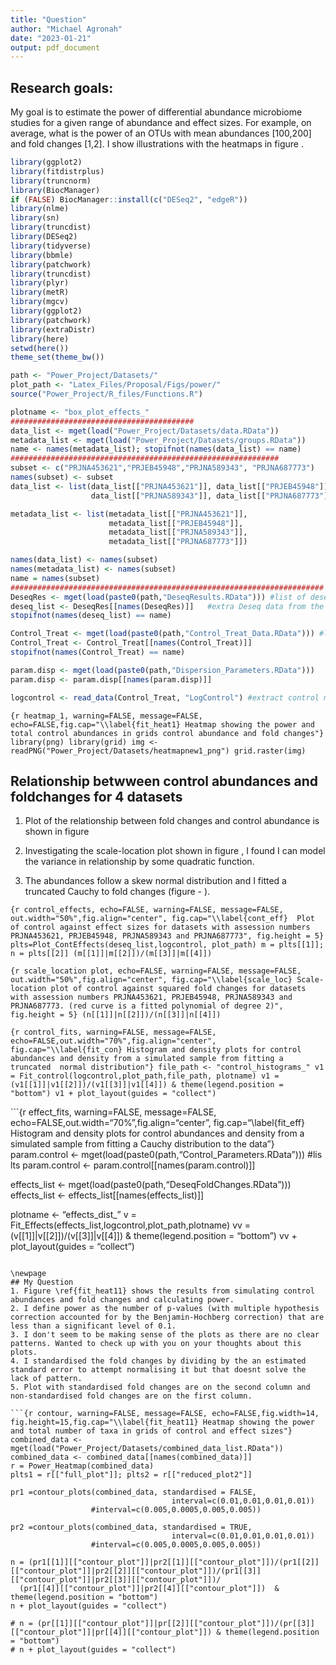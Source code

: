 ```yaml
---
title: "Question"
author: "Michael Agronah"
date: "2023-01-21"
output: pdf_document
---
```


## Research goals:

My goal is to estimate the power of differential abundance microbiome studies for a given range of abundance and effect sizes. For example, on average, what is the power of an OTUs with mean abundances [100,200] and fold changes [1,2]. I show illustrations with the heatmaps in figure \ref{fit_heat1}. 
```r
library(ggplot2)
library(fitdistrplus)
library(truncnorm)
library(BiocManager)
if (FALSE) BiocManager::install(c("DESeq2", "edgeR"))
library(nlme)
library(sn)
library(truncdist)
library(DESeq2)
library(tidyverse)
library(bbmle)
library(patchwork)
library(truncdist)
library(plyr)
library(metR)  
library(mgcv)
library(ggplot2)
library(patchwork)
library(extraDistr)
library(here)
setwd(here())
theme_set(theme_bw())
```

```r
path <- "Power_Project/Datasets/"
plot_path <- "Latex_Files/Proposal/Figs/power/"
source("Power_Project/R_files/Functions.R")

plotname <- "box_plot_effects_"
#########################################
data_list <- mget(load("Power_Project/Datasets/data.RData"))
metadata_list <- mget(load("Power_Project/Datasets/groups.RData"))
name <- names(metadata_list); stopifnot(names(data_list) == name)
############################################################
subset <- c("PRJNA453621","PRJEB45948","PRJNA589343", "PRJNA687773")
names(subset) <- subset
data_list <- list(data_list[["PRJNA453621"]], data_list[["PRJEB45948"]],
                  data_list[["PRJNA589343"]], data_list[["PRJNA687773"]])

metadata_list <- list(metadata_list[["PRJNA453621"]],
                      metadata_list[["PRJEB45948"]],
                      metadata_list[["PRJNA589343"]],
                      metadata_list[["PRJNA687773"]])

names(data_list) <- names(subset)
names(metadata_list) <- names(subset)
name = names(subset)
######################################################################
DeseqRes <- mget(load(paste0(path,"DeseqResults.RData"))) #list of deseq results
deseq_list <- DeseqRes[[names(DeseqRes)]]   #extra Deseq data from the list
stopifnot(names(deseq_list) == name)

Control_Treat <- mget(load(paste0(path,"Control_Treat_Data.RData"))) #list of deseq results
Control_Treat <- Control_Treat[[names(Control_Treat)]]
stopifnot(names(Control_Treat) == name)

param.disp <- mget(load(paste0(path,"Dispersion_Parameters.RData"))) 
param.disp <- param.disp[[names(param.disp)]]

logcontrol <- read_data(Control_Treat, "LogControl") #extract control mean datasets from
```


```{r heatmap_1, warning=FALSE, message=FALSE, echo=FALSE,fig.cap="\\label{fit_heat1} Heatmap showing the power and total control abundances in grids control abundance and fold changes"}
library(png)
library(grid)
img <- readPNG("Power_Project/Datasets/heatmapnew1_png")
grid.raster(img)
```

\newpage
## Relationship betwween control abundances and foldchanges for 4 datasets
1. Plot of the relationship between fold changes and control abundance is shown in figure \ref{cont_eff} 

2. Investigating the scale-location plot shown in figure  \ref{scale_loc},  I found I can model the variance in relationship by some quadratic function. 

3. The abundances follow a skew normal distribution and I fitted a truncated Cauchy to fold changes (figure \ref{fit_con} - \ref{fit_eff}). 

```{r control_effects, echo=FALSE, warning=FALSE, message=FALSE, out.width="50%",fig.align="center", fig.cap="\\label{cont_eff}  Plot of control against effect sizes for datasets with assession numbers PRJNA453621, PRJEB45948, PRJNA589343 and PRJNA687773", fig.height = 5}
plts=Plot_ContEffects(deseq_list,logcontrol, plot_path)
m = plts[[1]]; n = plts[[2]]
(m[[1]]|m[[2]])/(m[[3]]|m[[4]])
```

```{r scale_location plot, echo=FALSE, warning=FALSE, message=FALSE, out.width="50%",fig.align="center", fig.cap="\\label{scale_loc} Scale-location plot of control against squared fold changes for datasets with assession numbers PRJNA453621, PRJEB45948, PRJNA589343 and PRJNA687773. (red curve is a fitted polynomial of degree 2)", fig.height = 5}
(n[[1]]|n[[2]])/(n[[3]]|n[[4]])
```

```{r control_fits, warning=FALSE, message=FALSE, echo=FALSE,out.width="70%",fig.align="center", fig.cap="\\label{fit_con} Histogram and density plots for control abundances and density from a simulated sample from fitting a truncated  normal distribution"}
file_path <- "control_histograms_"
v1 = Fit_control(logcontrol,plot_path,file_path, plotname)
v1 = (v1[[1]]|v1[[2]])/(v1[[3]]|v1[[4]]) & theme(legend.position = "bottom")
v1 + plot_layout(guides = "collect")
``` 


```{r effect_fits, warning=FALSE, message=FALSE, echo=FALSE,out.width="70%",fig.align="center", fig.cap="\\label{fit_eff} Histogram and density plots for control abundances and density from a simulated sample from fitting a Cauchy distribution to the data"}
param.control <- mget(load(paste0(path,"Control_Parameters.RData"))) #lis lts
param.control <- param.control[[names(param.control)]]

effects_list <- mget(load(paste0(path,"DeseqFoldChanges.RData"))) 
effects_list <- effects_list[[names(effects_list)]]

plotname  <- "effects_dist_"
v = Fit_Effects(effects_list,logcontrol,plot_path,plotname)
vv = (v[[1]]|v[[2]])/(v[[3]]|v[[4]]) & theme(legend.position = "bottom")
vv + plot_layout(guides = "collect")
```

\newpage 
## My Question
1. Figure \ref{fit_heat11} shows the results from simulating control abundances and fold changes and calculating power. 
2. I define power as the number of p-values (with multiple hypothesis correction accounted for by the Benjamin-Hochberg correction) that are less than a significant level of 0.1. 
3. I don't seem to be making sense of the plots as there are no clear patterns. Wanted to check up with you on your thoughts about this plots. 
4. I standardised the fold changes by dividing by the an estimated standard error to attempt normalising it but that doesnt solve the lack of pattern. 
5. Plot with standardised fold changes are on the second column and non-standardised fold changes are on the first column. 

```{r contour, warning=FALSE, message=FALSE, echo=FALSE,fig.width=14, fig.height=15,fig.cap="\\label{fit_heat11} Heatmap showing the power and total number of taxa in grids of control and effect sizes"}
combined_data <- mget(load("Power_Project/Datasets/combined_data_list.RData"))
combined_data <- combined_data[[names(combined_data)]]
r = Power_Heatmap(combined_data)
plts1 = r[["full_plot"]]; plts2 = r[["reduced_plot2"]]

pr1 =contour_plots(combined_data, standardised = FALSE,
                                    interval=c(0.01,0.01,0.01,0.01))
                  #interval=c(0.005,0.0005,0.005,0.005))

pr2 =contour_plots(combined_data, standardised = TRUE,
                                    interval=c(0.01,0.01,0.01,0.01))
                  #interval=c(0.005,0.0005,0.005,0.005))

n = (pr1[[1]][["contour_plot"]]|pr2[[1]][["contour_plot"]])/(pr1[[2]][["contour_plot"]]|pr2[[2]][["contour_plot"]])/(pr1[[3]][["contour_plot"]]|pr2[[3]][["contour_plot"]])/
  (pr1[[4]][["contour_plot"]]|pr2[[4]][["contour_plot"]])  & theme(legend.position = "bottom")
n + plot_layout(guides = "collect")

# n = (pr[[1]][["contour_plot"]]|pr[[2]][["contour_plot"]])/(pr[[3]][["contour_plot"]]|pr[[4]][["contour_plot"]]) & theme(legend.position = "bottom")
# n + plot_layout(guides = "collect")
```


<!-- ### Simulation studies  -->
<!-- Data was simulated from a negative binomial distribution with 20 samples per group and 1000 OTUs. 1000 dispersion parameters were simulated from a uniform distribution, one dispersion for each OTU. By experimenting using the 10 datasets mentioned above, we observed the mean control abundances followed a right skewed normal distribution and the effect sizes had a heavy tails distribution with peak at zero  -->
<!-- (refer to figures \ref{fit_con} - \ref{fit_eff} the histogram and density plots of control abundances and fold changes for 4 of the datasets).  Thus, control abundances were simulated from a right skewed normal distribution using the **rsn** function in the *sn* R package with parameters $(xi=0, omega=3, alpha=1, tau=0)$ [@ refer to ... for details on the parameter description. Effect sizes were simulated from a truncated Cauchy distribution truncated at -5 to 5 and  location =0 and scale = 0.5.  -->

<!-- ```{r data_simulation, echo=FALSE, warning=FALSE, message=FALSE, out.width="70%",fig.align="center", fig.cap="\\label{cont_eff}  Plot of control against fold change", fig.height = 5} -->
<!-- library(ggplot2) -->
<!-- library(fitdistrplus) -->
<!-- library(truncnorm) -->
<!-- library(BiocManager) -->
<!-- library(nlme) -->
<!-- library(truncdist) -->
<!-- library(DESeq2) -->
<!-- library(tidyverse) -->
<!-- library(bbmle) -->
<!-- library(patchwork) -->
<!-- library(truncdist) -->
<!-- library(plyr) -->
<!-- library(metR)   -->
<!-- library(mgcv) -->
<!-- library(ggplot2) -->
<!-- library(patchwork) -->
<!-- library(extraDistr) -->
<!-- library(fitdistrplus) -->
<!-- library(sn) -->

<!-- set.seed(101) -->
<!-- n = 20; notu = 1000 -->
<!-- Lfoldchange = rtrunc(notu, 'cauchy', a=-5, b=5, location=0, scale=0.5) -->
<!-- foldchange = 2^Lfoldchange -->
<!-- control_mean = 2^(rsn(n=notu, xi=0, omega=3, alpha=1, tau=0, dp=NULL)) -->
<!-- treat_mean = control_mean*foldchange -->
<!-- means=(control_mean + treat_mean)/2 -->

<!-- dispersion =  runif(notu,0,1) -->
<!-- df = data.frame(means, dispersion) -->

<!-- data <- data.frame(apply(df,1,function(x){ -->
<!--     rnegbin(n=2*n, mu = x[1], theta = x[2])}))  -->
<!--   rownames(data)  <-  paste0("Sample",1:(2*n)) -->
<!--   colnames(data)  <-  paste0("OTU",1:notu) -->

<!-- metadata =  data.frame(Sample=paste0("Sample",1:(2*n)), -->
<!--                        Groups=factor(rep(c("control", "treatment"),each=n))) -->

<!-- m<-  rownames(data)[1]; p <- colnames(data)[1] -->
<!--     if (nchar(m) < nchar(p) ) { -->
<!--       data <- data -->
<!--     } else { -->
<!--       data <- t(data) -->
<!--     } -->

<!--     ############################################################################# -->
<!--     ##Deseq processes -->
<!--     dds <- DESeqDataSetFromMatrix(data, metadata, ~Groups) -->
<!--     keep <- rowSums(counts(dds)) >= 50 -->
<!--     dds <- dds[keep,]; data <- data[keep,]  -->
<!--     ############################################################################# -->
<!--     #' Remove samples with all zero (deseq needs this to run effectively)  -->
<!--     r <- which(colSums(data) == 0) -->
<!--     if (length(r) > 0){ -->
<!--       data <- data[,-r]; metadata <- metadata[-r,] -->
<!--       dds <- DESeqDataSetFromMatrix(data, metadata, ~Groups) -->
<!--     } -->
<!--     ############################################################################# -->
<!--     dds$Groups <- relevel(dds$Groups, ref = "control") -->
<!--     dds <- DESeq(dds,sfType ="poscounts", minReplicatesForReplace=Inf)  -->
<!--     res <- results(dds, cooksCutoff=TRUE, independentFiltering=TRUE) -->
<!--     reslt <- lfcShrink(dds, res=res, coef=2, type="normal")  -->
<!--     result <- data.frame(reslt) -->

<!--     ############################################## -->
<!--     ##Control Treatment splits -->
<!--     k <- which(metadata$Groups == "treatment") -->
<!--     control <- data[,-k]; treatment <- data[,k]  -->
<!--     stopifnot(colnames(control) == metadata$Samples[-k]) -->
<!--     stopifnot(colnames(treatment) == metadata$Samples[k]) -->
<!--     #Prop_zeros[[index]] <-  length(k)/length(cont_Means) -->
<!--     ############################################################################# -->
<!--     cont_Means <- rowMeans(control); treat_Means <- rowMeans(treatment) -->
<!--     logcontrol = log2(cont_Means);   logtreat = log2(treat_Means) -->
<!--     logfoldchange = result$log2FoldChange -->

<!--     r1 = which(is.infinite(logcontrol)); r2= which(is.infinite(logtreat)) -->
<!--     r =  c(r1, r2) -->

<!-- if(length(r)>0){ -->
<!--   logcontrol = logcontrol[-r]; logtreat = logtreat[-r] -->
<!--   logfoldchange = logfoldchange[-r] -->
<!-- } -->

<!-- df = data.frame(logcontrol,logfoldchange) -->

<!-- ggplot(df, aes(x = logcontrol,y=logfoldchange)) + -->
<!--   geom_point() + -->
<!--   geom_smooth()  -->

<!-- plot(result$log2FoldChange,Lfoldchange[keep]) -->

<!-- ``` -->

<!-- ```{r} -->
<!-- df = data.frame(logcontrol,logfoldchange) -->
<!-- ggplot(df, aes(x = logcontrol,y=sqrt(abs(logfoldchange)))) + -->
<!--   geom_point(method="gam") + -->
<!--   geom_smooth()  -->
<!-- ``` -->



